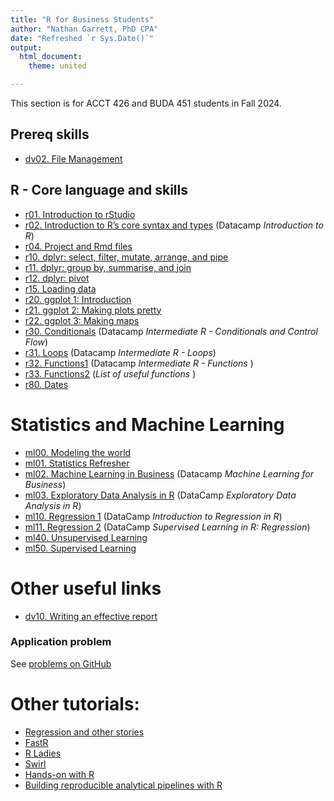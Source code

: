 ```yaml
--- 
title: "R for Business Students"
author: "Nathan Garrett, PhD CPA"
date: "Refreshed `r Sys.Date()`"
output: 
  html_document:
    theme: united

---
```



This section is for ACCT 426 and BUDA 451 students in Fall 2024.

## Prereq skills

- [dv02. File Management](dv02-files.html)


## R - Core language and skills

  - [r01. Introduction to rStudio](r01-intro.html)
  - [r02. Introduction to R's core syntax and types](r02-syntax.html) (Datacamp *Introduction to R*)
  - [r04. Project and Rmd files](r04-project-files.html)
  - [r10. dplyr: select, filter, mutate, arrange, and pipe](r10-dplyr.html)
  - [r11. dplyr: group by, summarise, and join](r11-dplyr-shaping.html)
  - [r12. dplyr: pivot](r12-dplyr-reshaping.html)
  - [r15. Loading data](r15-read.html)
  - [r20. ggplot 1: Introduction](r20-ggplot.html)
  - [r21. ggplot 2: Making plots pretty](r21-ggplot-pretty.html)
  - [r22. ggplot 3: Making maps](r22-ggplot-maps-osm.html)
  - [r30. Conditionals](r30-syntax-conditionals.html) (Datacamp *Intermediate R - Conditionals and Control Flow*)
  - [r31. Loops](r31-syntax-loops.html) (Datacamp *Intermediate R - Loops*)
  - [r32. Functions1](r32-syntax-functions1.html) (Datacamp *Intermediate R - Functions* )
  - [r33. Functions2](r33-syntax-functions2.html) (*List of useful functions* )
  - [r80. Dates](r80-dates.html)

# Statistics and Machine Learning

  - [ml00. Modeling the world](ml00-model.html)
  - [ml01. Statistics Refresher](ml01-statistics.html)
  - [ml02. Machine Learning in Business](ml02-business.html) (Datacamp *Machine Learning for Business*)
  - [ml03. Exploratory Data Analysis in R](ml03-eda.html) (DataCamp *Exploratory Data Analysis in R*)
  - [ml10. Regression 1](ml10-regression1.html) (DataCamp *Introduction to Regression in R*)
  - [ml11. Regression 2](ml11-regression2.html) (DataCamp *Supervised Learning in R: Regression*)
  - [ml40. Unsupervised Learning](ml40-unsupervised.html)
  - [ml50. Supervised Learning](ml50-supervised.html)


# Other useful links

- [dv10. Writing an effective report](dv10-effective-reports.html)


### Application problem

See [problems on GitHub](https://github.com/profgarrett/course_eda_problems/tree/main/)


# Other tutorials:

- [Regression and other stories](https://www.cambridge.org/highereducation/books/regression-and-other-stories)
- [FastR](https://github.com/matloff/fasteR)
- [R Ladies](https://rladiessydney.org/courses/ryouwithme/03-vizwhiz-1/)
- [Swirl](https://swirlstats.com/)
- [Hands-on with R](https://rstudio-education.github.io/hopr/)
- [Building reproducible analytical pipelines with R](https://raps-with-r.dev/preface.html)